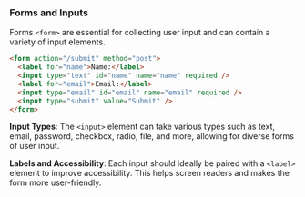 ### Forms and Inputs

Forms `<form>` are essential for collecting user input and can contain a variety of input elements.

```html
<form action="/submit" method="post">
  <label for="name">Name:</label>
  <input type="text" id="name" name="name" required />
  <label for="email">Email:</label>
  <input type="email" id="email" name="email" required />
  <input type="submit" value="Submit" />
</form>
```

**Input Types**: The `<input>` element can take various types such as text, email, password, checkbox, radio, file, and more, allowing for diverse forms of user input.

**Labels and Accessibility**: Each input should ideally be paired with a `<label>` element to improve accessibility. This helps screen readers and makes the form more user-friendly.
